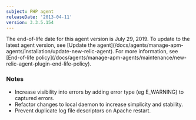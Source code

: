 ```yaml
---
subject: PHP agent
releaseDate: '2013-04-11'
version: 3.3.5.154
---
```


<Callout variant="important">
  The end-of-life date for this agent version is July 29, 2019. To update to the latest agent version, see [Update the agent](/docs/agents/manage-apm-agents/installation/update-new-relic-agent). For more information, see [End-of-life policy](/docs/agents/manage-apm-agents/maintenance/new-relic-agent-plugin-end-life-policy).
</Callout>

### Notes

* Increase visibility into errors by adding error type (eg E_WARNING) to captured errors.
* Refactor changes to local daemon to increase simplicity and stability.
* Prevent duplicate log file descriptors on Apache restart.
